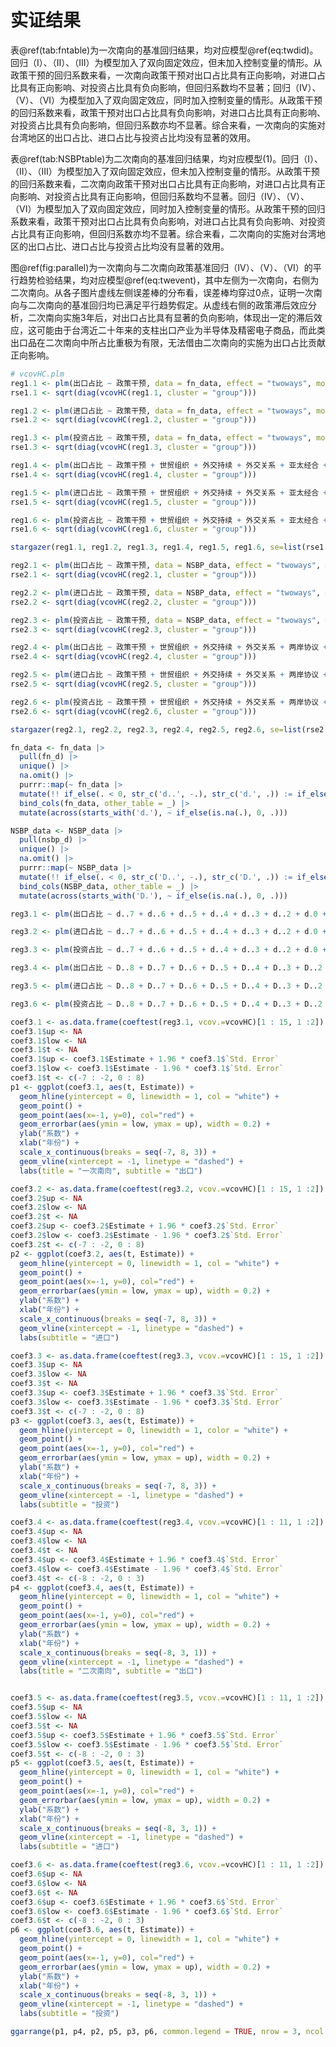# 实证结果

表\@ref(tab:fntable)为一次南向的基准回归结果，均对应模型\@ref(eq:twdid)。回归（I）、（II）、（III）为模型加入了双向固定效应，但未加入控制变量的情形。从政策干预的回归系数来看，一次南向政策干预对出口占比具有正向影响，对进口占比具有正向影响、对投资占比具有负向影响，但回归系数均不显著；回归（IV）、（V）、（VI）为模型加入了双向固定效应，同时加入控制变量的情形。从政策干预的回归系数来看，政策干预对出口占比具有负向影响，对进口占比具有正向影响、对投资占比具有负向影响，但回归系数亦均不显著。综合来看，一次南向的实施对台湾地区的出口占比、进口占比与投资占比均没有显著的效用。

表\@ref(tab:NSBPtable)为二次南向的基准回归结果，均对应模型(1)。回归（I）、（II）、（III）为模型加入了双向固定效应，但未加入控制变量的情形。从政策干预的回归系数来看，二次南向政策干预对出口占比具有正向影响，对进口占比具有正向影响、对投资占比具有正向影响，但回归系数均不显著。回归（IV）、（V）、（VI）为模型加入了双向固定效应，同时加入控制变量的情形。从政策干预的回归系数来看，政策干预对出口占比具有负向影响，对进口占比具有负向影响、对投资占比具有正向影响，但回归系数亦均不显著。综合来看，二次南向的实施对台湾地区的出口占比、进口占比与投资占比均没有显著的效用。

图\@ref(fig:parallel)为一次南向与二次南向政策基准回归（IV）、（V）、（VI）的平行趋势检验结果，均对应模型\@ref(eq:twevent)，其中左侧为一次南向，右侧为二次南向。从各子图片虚线左侧误差棒的分布看，误差棒均穿过0点，证明一次南向与二次南向的基准回归均已满足平行趋势假定。从虚线右侧的政策滞后效应分析，二次南向实施3年后，对出口占比具有显著的负向影响，体现出一定的滞后效应，这可能由于台湾近二十年来的支柱出口产业为半导体及精密电子商品，而此类出口品在二次南向中所占比重极为有限，无法借由二次南向的实施为出口占比贡献正向影响。

```r

# vcovHC.plm
reg1.1 <- plm(出口占比 ~ 政策干预, data = fn_data, effect = "twoways", model="within", index =  c("State", "Year"))
rse1.1 <- sqrt(diag(vcovHC(reg1.1, cluster = "group")))

reg1.2 <- plm(进口占比 ~ 政策干预, data = fn_data, effect = "twoways", model="within", index =  c("State", "Year"))
rse1.2 <- sqrt(diag(vcovHC(reg1.2, cluster = "group")))

reg1.3 <- plm(投资占比 ~ 政策干预, data = fn_data, effect = "twoways", model="within", index =  c("State", "Year"))
rse1.3 <- sqrt(diag(vcovHC(reg1.3, cluster = "group")))

reg1.4 <- plm(出口占比 ~ 政策干预 + 世贸组织 + 外交持续 + 外交关系 + 亚太经合 + 开放度 + 人口 + 生产总值, data = fn_data, effect = "twoways", model="within", index= c("State", "Year"))
rse1.4 <- sqrt(diag(vcovHC(reg1.4, cluster = "group")))

reg1.5 <- plm(进口占比 ~ 政策干预 + 世贸组织 + 外交持续 + 外交关系 + 亚太经合 + 开放度 + 人口 + 生产总值, data = fn_data, effect = "twoways", model="within", index= c("State", "Year"))
rse1.5 <- sqrt(diag(vcovHC(reg1.5, cluster = "group")))

reg1.6 <- plm(投资占比 ~ 政策干预 + 世贸组织 + 外交持续 + 外交关系 + 亚太经合 + 开放度 + 人口 + 生产总值, data = fn_data, effect = "twoways", model="within", index= c("State", "Year"))
rse1.6 <- sqrt(diag(vcovHC(reg1.6, cluster = "group")))

stargazer(reg1.1, reg1.2, reg1.3, reg1.4, reg1.5, reg1.6, se=list(rse1.1, rse1.2, rse1.3, rse1.4, rse1.5, rse1.6), type = "latex", no.space=TRUE, omit.stat=c("f", "adj.rsq"), label = "tab:fntable", title = "一次南向基准回归", dep.var.caption = "被解释变量", notes.label = "备注：", header=FALSE, add.lines=list(c('时间固定效应', '是','是', '是','是', '是','是'), c('个体固定效应', '是','是', '是','是', '是','是')), notes = "标准误已经过聚类调整")
```


```r

reg2.1 <- plm(出口占比 ~ 政策干预, data = NSBP_data, effect = "twoways", model="within", index =  c("State", "Year"))
rse2.1 <- sqrt(diag(vcovHC(reg2.1, cluster = "group")))

reg2.2 <- plm(进口占比 ~ 政策干预, data = NSBP_data, effect = "twoways", model="within", index =  c("State", "Year"))
rse2.2 <- sqrt(diag(vcovHC(reg2.2, cluster = "group")))

reg2.3 <- plm(投资占比 ~ 政策干预, data = NSBP_data, effect = "twoways", model="within", index =  c("State", "Year"))
rse2.3 <- sqrt(diag(vcovHC(reg2.3, cluster = "group")))

reg2.4 <- plm(出口占比 ~ 政策干预 + 世贸组织 + 外交持续 + 外交关系 + 两岸协议 + 自贸协定 + 开放度 + 人口 + 生产总值, data = NSBP_data, effect = "twoways", model="within", index= c("State", "Year"))
rse2.4 <- sqrt(diag(vcovHC(reg2.4, cluster = "group")))

reg2.5 <- plm(进口占比 ~ 政策干预 + 世贸组织 + 外交持续 + 外交关系 + 两岸协议 + 自贸协定 + 开放度 + 人口 + 生产总值, data = NSBP_data, effect = "twoways", model="within", index= c("State", "Year"))
rse2.5 <- sqrt(diag(vcovHC(reg2.5, cluster = "group")))

reg2.6 <- plm(投资占比 ~ 政策干预 + 世贸组织 + 外交持续 + 外交关系 + 两岸协议 + 自贸协定 + 开放度 + 人口 + 生产总值, data = NSBP_data, effect = "twoways", model="within", index= c("State", "Year"))
rse2.6 <- sqrt(diag(vcovHC(reg2.6, cluster = "group")))

stargazer(reg2.1, reg2.2, reg2.3, reg2.4, reg2.5, reg2.6, se=list(rse2.1, rse2.2, rse2.3, rse2.4, rse2.5, rse2.6), type = "latex", no.space=TRUE, omit.stat=c("f", "adj.rsq"), label = "tab:NSBPtable", title = "二次南向基准回归", dep.var.caption = "被解释变量", notes.label = "备注：", header=FALSE, add.lines=list(c('时间固定效应', '是','是', '是','是', '是','是'), c('个体固定效应', '是','是', '是','是', '是','是')), notes = "标准误已经过聚类调整")

```


```r

fn_data <- fn_data |> 
  pull(fn_d) |> 
  unique() |> 
  na.omit() |> 
  purrr::map(~ fn_data |> 
  mutate(!! if_else(. < 0, str_c('d..', -.), str_c('d.', .)) := if_else(. == fn_d, 1, 0), .keep = "none")) |> 
  bind_cols(fn_data, other_table = _) |> 
  mutate(across(starts_with('d.'), ~ if_else(is.na(.), 0, .)))

NSBP_data <- NSBP_data |> 
  pull(nsbp_d) |> 
  unique() |> 
  na.omit() |> 
  purrr::map(~ NSBP_data |>
  mutate(!! if_else(. < 0, str_c('D..', -.), str_c('D.', .)) := if_else(. == nsbp_d, 1, 0), .keep = "none")) |> 
  bind_cols(NSBP_data, other_table = _) |> 
  mutate(across(starts_with('D.'), ~ if_else(is.na(.), 0, .)))

reg3.1 <- plm(出口占比 ~ d..7 + d..6 + d..5 + d..4 + d..3 + d..2 + d.0 + d.1 + d.2 + d.3 + d.4 + d.5 + d.6 + d.7 + d.8 + 世贸组织 + 外交持续 + 外交关系 + 亚太经合 + 开放度 + 人口 + 生产总值, data = fn_data, effect = "twoways", model="within", index = c("State", "Year"))

reg3.2 <- plm(进口占比 ~ d..7 + d..6 + d..5 + d..4 + d..3 + d..2 + d.0 + d.1 + d.2 + d.3 + d.4 + d.5 + d.6 + d.7 + d.8 + 世贸组织 + 外交持续 + 外交关系 + 亚太经合 + 开放度 + 人口 + 生产总值, data = fn_data, effect = "twoways", model="within", index = c("State", "Year"))

reg3.3 <- plm(投资占比 ~ d..7 + d..6 + d..5 + d..4 + d..3 + d..2 + d.0 + d.1 + d.2 + d.3 + d.4 + d.5 + d.6 + d.7 + d.8 + 世贸组织 + 外交持续 + 外交关系 + 亚太经合 + 开放度 + 人口 + 生产总值, data = fn_data, effect = "twoways", model="within", index = c("State", "Year"))

reg3.4 <- plm(出口占比 ~ D..8 + D..7 + D..6 + D..5 + D..4 + D..3 + D..2 + D.0 + D.1 + D.2 + D.3 + 世贸组织 + 外交持续 + 外交关系 + 两岸协议 + 自贸协定 + 开放度 + 人口 + 生产总值, data = NSBP_data, effect = "twoways", model="within", index = c("State", "Year"))

reg3.5 <- plm(进口占比 ~ D..8 + D..7 + D..6 + D..5 + D..4 + D..3 + D..2 + D.0 + D.1 + D.2 + D.3 + 世贸组织 + 外交持续 + 外交关系 + 两岸协议 + 自贸协定 + 开放度 + 人口 + 生产总值, data = NSBP_data, effect = "twoways", model="within", index = c("State", "Year"))

reg3.6 <- plm(投资占比 ~ D..8 + D..7 + D..6 + D..5 + D..4 + D..3 + D..2 + D.0 + D.1 + D.2 + D.3 + 世贸组织 + 外交持续 + 外交关系 + 两岸协议 + 自贸协定 + 开放度+ 人口 + 生产总值, data = NSBP_data, effect = "twoways", model="within", index = c("State", "Year"))

coef3.1 <- as.data.frame(coeftest(reg3.1, vcov.=vcovHC)[1 : 15, 1 :2])
coef3.1$up <- NA
coef3.1$low <- NA
coef3.1$t <- NA
coef3.1$up <- coef3.1$Estimate + 1.96 * coef3.1$`Std. Error`
coef3.1$low <- coef3.1$Estimate - 1.96 * coef3.1$`Std. Error`
coef3.1$t <- c(-7 : -2, 0 : 8)
p1 <- ggplot(coef3.1, aes(t, Estimate)) +
  geom_hline(yintercept = 0, linewidth = 1, col = "white") +
  geom_point() +
  geom_point(aes(x=-1, y=0), col="red") +
  geom_errorbar(aes(ymin = low, ymax = up), width = 0.2) +
  ylab("系数") +
  xlab("年份") +
  scale_x_continuous(breaks = seq(-7, 8, 3)) +
  geom_vline(xintercept = -1, linetype = "dashed") +
  labs(title = "一次南向", subtitle = "出口") 

coef3.2 <- as.data.frame(coeftest(reg3.2, vcov.=vcovHC)[1 : 15, 1 :2])
coef3.2$up <- NA
coef3.2$low <- NA
coef3.2$t <- NA
coef3.2$up <- coef3.2$Estimate + 1.96 * coef3.2$`Std. Error`
coef3.2$low <- coef3.2$Estimate - 1.96 * coef3.2$`Std. Error`
coef3.2$t <- c(-7 : -2, 0 : 8)
p2 <- ggplot(coef3.2, aes(t, Estimate)) +
  geom_hline(yintercept = 0, linewidth = 1, col = "white") +
  geom_point() +
  geom_point(aes(x=-1, y=0), col="red") +
  geom_errorbar(aes(ymin = low, ymax = up), width = 0.2) +
  ylab("系数") +
  xlab("年份") +
  scale_x_continuous(breaks = seq(-7, 8, 3)) +
  geom_vline(xintercept = -1, linetype = "dashed") +
  labs(subtitle = "进口") 

coef3.3 <- as.data.frame(coeftest(reg3.3, vcov.=vcovHC)[1 : 15, 1 :2])
coef3.3$up <- NA
coef3.3$low <- NA
coef3.3$t <- NA
coef3.3$up <- coef3.3$Estimate + 1.96 * coef3.3$`Std. Error`
coef3.3$low <- coef3.3$Estimate - 1.96 * coef3.3$`Std. Error`
coef3.3$t <- c(-7 : -2, 0 : 8)
p3 <- ggplot(coef3.3, aes(t, Estimate)) +
  geom_hline(yintercept = 0, linewidth = 1, color = "white") +
  geom_point() +
  geom_point(aes(x=-1, y=0), col="red") +
  geom_errorbar(aes(ymin = low, ymax = up), width = 0.2) +
  ylab("系数") +
  xlab("年份") +
  scale_x_continuous(breaks = seq(-7, 8, 3)) +
  geom_vline(xintercept = -1, linetype = "dashed") +
  labs(subtitle = "投资") 

coef3.4 <- as.data.frame(coeftest(reg3.4, vcov.=vcovHC)[1 : 11, 1 :2])
coef3.4$up <- NA
coef3.4$low <- NA
coef3.4$t <- NA
coef3.4$up <- coef3.4$Estimate + 1.96 * coef3.4$`Std. Error`
coef3.4$low <- coef3.4$Estimate - 1.96 * coef3.4$`Std. Error`
coef3.4$t <- c(-8 : -2, 0 : 3)
p4 <- ggplot(coef3.4, aes(t, Estimate)) +
  geom_hline(yintercept = 0, linewidth = 1, col = "white") +
  geom_point() +
  geom_point(aes(x=-1, y=0), col="red") +
  geom_errorbar(aes(ymin = low, ymax = up), width = 0.2) +
  ylab("系数") +
  xlab("年份") +
  scale_x_continuous(breaks = seq(-8, 3, 1)) +
  geom_vline(xintercept = -1, linetype = "dashed") +
  labs(title = "二次南向", subtitle = "出口") 


coef3.5 <- as.data.frame(coeftest(reg3.5, vcov.=vcovHC)[1 : 11, 1 :2])
coef3.5$up <- NA
coef3.5$low <- NA
coef3.5$t <- NA
coef3.5$up <- coef3.5$Estimate + 1.96 * coef3.5$`Std. Error`
coef3.5$low <- coef3.5$Estimate - 1.96 * coef3.5$`Std. Error`
coef3.5$t <- c(-8 : -2, 0 : 3)
p5 <- ggplot(coef3.5, aes(t, Estimate)) +
  geom_hline(yintercept = 0, linewidth = 1, col = "white") +
  geom_point() +
  geom_point(aes(x=-1, y=0), col="red") +
  geom_errorbar(aes(ymin = low, ymax = up), width = 0.2) +
  ylab("系数") +
  xlab("年份") +
  scale_x_continuous(breaks = seq(-8, 3, 1)) +
  geom_vline(xintercept = -1, linetype = "dashed") +
  labs(subtitle = "进口") 

coef3.6 <- as.data.frame(coeftest(reg3.6, vcov.=vcovHC)[1 : 11, 1 :2])
coef3.6$up <- NA
coef3.6$low <- NA
coef3.6$t <- NA
coef3.6$up <- coef3.6$Estimate + 1.96 * coef3.6$`Std. Error`
coef3.6$low <- coef3.6$Estimate - 1.96 * coef3.6$`Std. Error`
coef3.6$t <- c(-8 : -2, 0 : 3)
p6 <- ggplot(coef3.6, aes(t, Estimate)) +
  geom_hline(yintercept = 0, linewidth = 1, col = "white") +
  geom_point() +
  geom_point(aes(x=-1, y=0), col="red") +
  geom_errorbar(aes(ymin = low, ymax = up), width = 0.2) +
  ylab("系数") +
  xlab("年份") +
  scale_x_continuous(breaks = seq(-8, 3, 1)) +
  geom_vline(xintercept = -1, linetype = "dashed") +
  labs(subtitle = "投资")

ggarrange(p1, p4, p2, p5, p3, p6, common.legend = TRUE, nrow = 3, ncol = 2, legend = "top")
```






